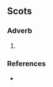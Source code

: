 ==Scots==

===Adverb===
{{sco-adv|-}}

# {{alt form|sco|again}}

===References===
* {{R:DSL|pos=adv., prep., conj}}
